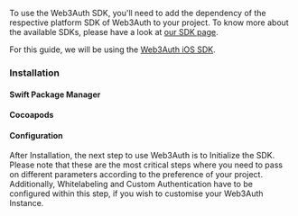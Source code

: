 
To use the Web3Auth SDK, you'll need to add the dependency of the respective platform SDK of
Web3Auth to your project. To know more about the available SDKs, please have a look at
[our SDK page](/sdk).

For this guide, we will be using the [Web3Auth iOS SDK](/sdk/pnp/ios).

### Installation

#### Swift Package Manager

<SPM />

#### Cocoapods

<Cocoapods />

#### Configuration

<Whitelist />

After Installation, the next step to use Web3Auth is to Initialize the SDK. Please note that these
are the most critical steps where you need to pass on different parameters according to the
preference of your project. Additionally, Whitelabeling and Custom Authentication have to be
configured within this step, if you wish to customise your Web3Auth Instance.
